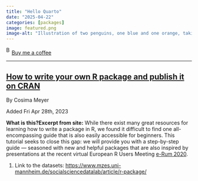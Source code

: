 ```yaml
---
title: "Hello Quarto"
date: "2025-04-22"
categories: [packages]
image: featured.png
image-alt: "Illustration of two penguins, one blue and one orange, taking a selfie with a selfie stick. The moon in the background looks like the Quarto logo."
---
```



<link href="https://fonts.googleapis.com/css?family=Cookie" rel="stylesheet"><a class="bmc-button" target="_blank" href="https://www.buymeacoffee.com/JoscelinRocha">![Buy me a coffee](https://cdn.buymeacoffee.com/buttons/bmc-new-btn-logo.svg){alt="Buy me a coffee" width="15" height="21"}Buy me a coffee</a>

------------------------------------------------------------------------


## [How to write your own R package and publish it on CRAN](https://www.mzes.uni-mannheim.de/socialsciencedatalab/article/r-package/)

By Cosima Meyer

Added Fri Apr 28th, 2023

**What is this?****Excerpt from site:** While there exist many great resources for learning how to write a package in R, we found it difficult to find one all-encompassing guide that is also easily accessible for beginners. This tutorial seeks to close this gap: we will provide you with a step-by-step guide --- seasoned with new and helpful packages that are also inspired by presentations at the recent virtual European R Users Meeting [e-Rum 2020](https://2020.erum.io/).

1.  Link to the datasets: <https://www.mzes.uni-mannheim.de/socialsciencedatalab/article/r-package/>